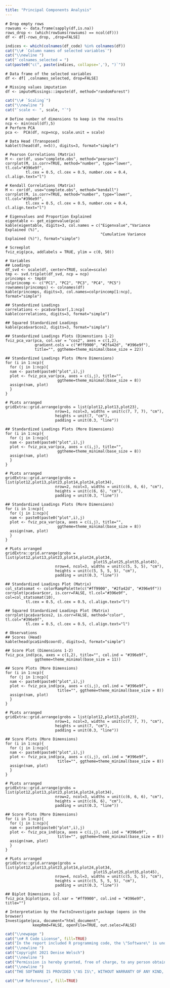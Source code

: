 ```yaml
---
title: "Principal Components Analysis"
---
```


\normalsize

```whites
# Drop empty rows
rowsums <- data.frame(sapply(df,is.na))
rows_drop <- (which(rowSums(rowsums) == ncol(df)))
df <- df[-rows_drop, ,drop=FALSE]
```

```r
indices <- which(colnames(df_code) %in% colnames(df))
cat("\\# `Column names of selected variables`")
cat("\\newline ")
cat("`colnames_selected = ")
cat(paste0("c(", paste(indices, collapse=','), ")`"))
```

```whites
# Data frame of the selected variables
df <- df[ ,colnames_selected, drop=FALSE]
```

```whites
# Missing values imputation 
df <- imputeMissings::impute(df, method="randomForest")
```   

```r
cat("\\# `Scaling`")
cat("\\newline ")
cat("`scale <- ", scale, "`")
```

```whites
# Define number of dimensions to keep in the results
ncp <- min(ncol(df),5)
# Perform PCA 
pca <-  PCA(df, ncp=ncp, scale.unit = scale)
```

```whites
# Data Head (Transposed)
kable(t(head(df, n=5)), digits=3, format="simple") 
```

```whites
# Pearson Correlations (Matrix)
M <- cor(df, use="complete.obs", method="pearson")
corrplot(M, is.corr=TRUE, method="number", type="lower", tl.col="#396e9f", 
         tl.cex = 0.5, cl.cex = 0.5, number.cex = 0.4, cl.align.text="l")
```

```whites
# Kendall Correlations (Matrix)
M <- cor(df, use="complete.obs", method="kendall")
corrplot(M, is.corr=TRUE, method="number", type="lower", tl.col="#396e9f", 
         tl.cex = 0.5, cl.cex = 0.5, number.cex = 0.4, cl.align.text="l")
```

```whites
# Eigenvalues and Proportion Explained
eigentable <- get_eigenvalue(pca)
kable(eigentable, digits=3, col.names = c("Eigenvalue","Variance Explained (%)", 
                                          "Cumulative Variance Explained (%)"), format="simple")
```

```whites
# Screeplot
fviz_eig(pca, addlabels = TRUE, ylim = c(0, 50))
```

```whites
# Variables
## Loadings
df_svd <- scale(df, center=TRUE, scale=scale)
tmp <- svd.triplet(df_svd, ncp = ncp)
princomps <- tmp$V
colprincomp <- c("PC1", "PC2", "PC3", "PC4", "PC5")
rownames(princomps) <- colnames(df)
kable(princomps, digits=3, col.names=colprincomp[1:ncp], format="simple")
```

```whites
## Standardized Loadings
correlations <- pca$var$cor[,1:ncp]
kable(correlations, digits=3, format="simple")
```

```whites
## Squared Standardized Loadings
kable(pca$var$cos2, digits=3, format="simple")
```

```whites
## Standardized Loadings Plots (Dimenstions 1-2)
fviz_pca_var(pca, col.var = "cos2", axes = c(1,2), 
             gradient.cols = c("#ff9900", "#2fa42d", "#396e9f"), 
             title="", ggtheme=theme_minimal(base_size = 22))
```

```whites
## Standardized Loadings Plots (More Dimensions)
for (i in 1:ncp){
  for (j in 1:ncp){
  nam <- paste0(paste0("plot",i),j)
  plot <- fviz_pca_var(pca, axes = c(i,j), title="", 
                       ggtheme=theme_minimal(base_size = 8))
  assign(nam, plot)
  }
}

# PLots arranged
gridExtra::grid.arrange(grobs = list(plot12,plot13,plot23), 
                      nrow=1, ncol=3, widths = unit(c(7, 7, 7), "cm"), 
                      heights = unit(7, "cm"),
                      padding = unit(0.3, "line")) 
```

```whites
## Standardized Loadings Plots (More Dimensions)
for (i in 1:ncp){
  for (j in 1:ncp){
  nam <- paste0(paste0("plot",i),j)
  plot <- fviz_pca_var(pca, axes = c(i,j), title="", 
                       ggtheme=theme_minimal(base_size = 8))
  assign(nam, plot)
  }
}

# PLots arranged
gridExtra::grid.arrange(grobs = list(plot12,plot13,plot23,plot14,plot24,plot34), 
                      nrow=2, ncol=3, widths = unit(c(6, 6, 6), "cm"), 
                      heights = unit(c(6, 6), "cm"),
                      padding = unit(0.3, "line")) 
```

```whites
## Standardized Loadings Plots (More Dimensions)
for (i in 1:ncp){
  for (j in 1:ncp){
  nam <- paste0(paste0("plot",i),j)
  plot <- fviz_pca_var(pca, axes = c(i,j), title="", 
                       ggtheme=theme_minimal(base_size = 8))
  assign(nam, plot)
  }
}

# PLots arranged
gridExtra::grid.arrange(grobs = list(plot12,plot13,plot23,plot14,plot24,plot34,
                                       plot15,plot25,plot35,plot45), 
                      nrow=4, ncol=3, widths = unit(c(5, 5, 5), "cm"), 
                      heights = unit(c(5, 5, 5, 5), "cm"),
                      padding = unit(0.3, "line")) 
```


```whites
## Standardized Loadings Plot (Matrix)
col_statsomat <- colorRampPalette(c("#ff9900", "#2fa42d", "#396e9f"))
corrplot(pca$var$cor, is.corr=FALSE, tl.col="#396e9f", col=col_statsomat(10), 
         tl.cex = 0.5, cl.cex = 0.5, cl.align.text="l")
```

```whites
## Squared Standardized Loadings Plot (Matrix)
corrplot(pca$var$cos2, is.corr=FALSE, method="color", tl.col="#396e9f", 
         tl.cex = 0.5, cl.cex = 0.5, cl.align.text="l")
```

```whites
# Observations
## Scores (Head)
kable(head(pca$ind$coord), digits=3, format="simple")
```

```whites
## Score Plot (Dimensions 1-2)
fviz_pca_ind(pca, axes = c(1,2), title="", col.ind = "#396e9f", 
             ggtheme=theme_minimal(base_size = 11))
```


```whites
## Score Plots (More Dimensions)
for (i in 1:ncp){
  for (j in 1:ncp){
  nam <- paste0(paste0("plot",i),j)
  plot <- fviz_pca_ind(pca, axes = c(i,j), col.ind = "#396e9f", 
                       title="", ggtheme=theme_minimal(base_size = 8))
  assign(nam, plot)
  }
}

# PLots arranged
gridExtra::grid.arrange(grobs = list(plot12,plot13,plot23), 
                      nrow=1, ncol=3, widths = unit(c(7, 7, 7), "cm"), 
                      heights = unit(7, "cm"),
                      padding = unit(0.3, "line")) 
```

```whites
## Score Plots (More Dimensions)
for (i in 1:ncp){
  for (j in 1:ncp){
  nam <- paste0(paste0("plot",i),j)
  plot <- fviz_pca_ind(pca, axes = c(i,j), col.ind = "#396e9f", 
                       title="", ggtheme=theme_minimal(base_size = 8))
  assign(nam, plot)
  }
}

# PLots arranged
gridExtra::grid.arrange(grobs = list(plot12,plot13,plot23,plot14,plot24,plot34), 
                      nrow=2, ncol=3, widths = unit(c(6, 6, 6), "cm"), 
                      heights = unit(c(6, 6), "cm"),
                      padding = unit(0.3, "line")) 
```

```whites
## Score Plots (More Dimensions)
for (i in 1:ncp){
  for (j in 1:ncp){
  nam <- paste0(paste0("plot",i),j)
  plot <- fviz_pca_ind(pca, axes = c(i,j), col.ind = "#396e9f", 
                       title="", ggtheme=theme_minimal(base_size = 8))
  assign(nam, plot)
  }
}

# PLots arranged
gridExtra::grid.arrange(grobs = list(plot12,plot13,plot23,plot14,plot24,plot34,
                                       plot15,plot25,plot35,plot45), 
                      nrow=4, ncol=3, widths = unit(c(5, 5, 5), "cm"), 
                      heights = unit(c(5, 5, 5, 5), "cm"),
                      padding = unit(0.3, "line")) 
```

```whites
## Biplot Dimensions 1-2
fviz_pca_biplot(pca, col.var = "#ff9900", col.ind = "#396e9f", title="")
```

```whites
# Interpretation by the FactoInvestigate package (opens in the browser)
Investigate(pca, document="html_document", 
            keepRmd=FALSE, openFile=TRUE, out.selec=FALSE)
```


```r
cat("\\newpage ")
cat("\n# R Code License", fill=TRUE)
cat("In the report included R programming code, the \"Software\" is under the MIT license.")
cat("\\newline ")
cat("Copyright 2021 Denise Welsch")
cat("\\newline ")
cat("Permission is hereby granted, free of charge, to any person obtaining a copy of this software and associated documentation files (the \"Software\"), to deal in the Software without restriction, including without limitation the rights to use, copy, modify, merge, publish, distribute, sublicense, and/or sell copies of the Software, and to permit persons to whom the Software is furnished to do so, subject to the following conditions:")
cat("\\newline ")
cat("THE SOFTWARE IS PROVIDED \"AS IS\", WITHOUT WARRANTY OF ANY KIND, EXPRESS OR IMPLIED, INCLUDING BUT NOT LIMITED TO THE WARRANTIES OF MERCHANTABILITY, FITNESS FOR A PARTICULAR PURPOSE AND NONINFRINGEMENT. IN NO EVENT SHALL THE AUTHORS OR COPYRIGHT HOLDERS BE LIABLE FOR ANY CLAIM, DAMAGES OR OTHER LIABILITY, WHETHER IN AN ACTION OF CONTRACT, TORT OR OTHERWISE, ARISING FROM, OUT OF OR IN CONNECTION WITH THE SOFTWARE OR THE USE OR OTHER DEALINGS IN THE SOFTWARE.")
```

  
```r
cat("\n# References", fill=TRUE)
```
 

